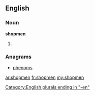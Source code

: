 ==English==

===Noun===
'''shopmen'''
# {{plural of|[[shopman]]}}

===Anagrams===
* [[phenoms#English|phenoms]]

[[Category:English plurals ending in "-en"]]

[[ar:shopmen]]
[[fr:shopmen]]
[[my:shopmen]]